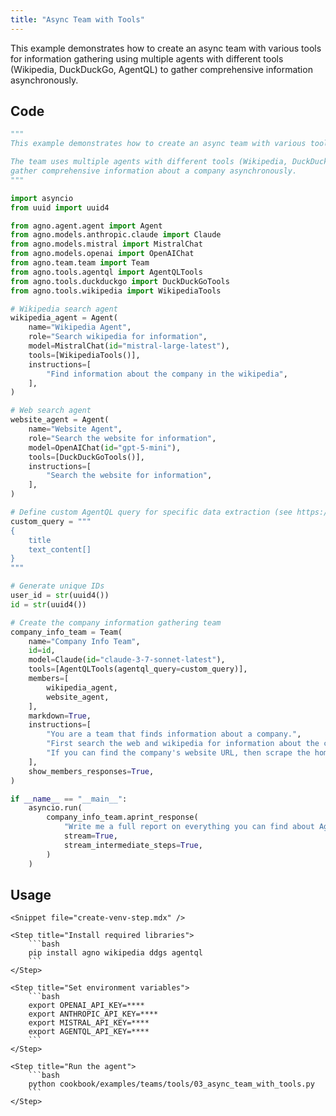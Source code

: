 ```yaml
---
title: "Async Team with Tools"
---
```


This example demonstrates how to create an async team with various tools for information gathering using multiple agents with different tools (Wikipedia, DuckDuckGo, AgentQL) to gather comprehensive information asynchronously.

## Code

```python cookbook/examples/teams/tools/03_async_team_with_tools.py
"""
This example demonstrates how to create an async team with various tools for information gathering.

The team uses multiple agents with different tools (Wikipedia, DuckDuckGo, AgentQL) to
gather comprehensive information about a company asynchronously.
"""

import asyncio
from uuid import uuid4

from agno.agent.agent import Agent
from agno.models.anthropic.claude import Claude
from agno.models.mistral import MistralChat
from agno.models.openai import OpenAIChat
from agno.team.team import Team
from agno.tools.agentql import AgentQLTools
from agno.tools.duckduckgo import DuckDuckGoTools
from agno.tools.wikipedia import WikipediaTools

# Wikipedia search agent
wikipedia_agent = Agent(
    name="Wikipedia Agent",
    role="Search wikipedia for information",
    model=MistralChat(id="mistral-large-latest"),
    tools=[WikipediaTools()],
    instructions=[
        "Find information about the company in the wikipedia",
    ],
)

# Web search agent
website_agent = Agent(
    name="Website Agent",
    role="Search the website for information",
    model=OpenAIChat(id="gpt-5-mini"),
    tools=[DuckDuckGoTools()],
    instructions=[
        "Search the website for information",
    ],
)

# Define custom AgentQL query for specific data extraction (see https://docs.agentql.com/concepts/query-language)
custom_query = """
{
    title
    text_content[]
}
"""

# Generate unique IDs
user_id = str(uuid4())
id = str(uuid4())

# Create the company information gathering team
company_info_team = Team(
    name="Company Info Team",
    id=id,
    model=Claude(id="claude-3-7-sonnet-latest"),
    tools=[AgentQLTools(agentql_query=custom_query)],
    members=[
        wikipedia_agent,
        website_agent,
    ],
    markdown=True,
    instructions=[
        "You are a team that finds information about a company.",
        "First search the web and wikipedia for information about the company.",
        "If you can find the company's website URL, then scrape the homepage and the about page.",
    ],
    show_members_responses=True,
)

if __name__ == "__main__":
    asyncio.run(
        company_info_team.aprint_response(
            "Write me a full report on everything you can find about Agno, the company building AI agent infrastructure.",
            stream=True,
            stream_intermediate_steps=True,
        )
    )
```

## Usage

<Steps>

    <Snippet file="create-venv-step.mdx" />

    <Step title="Install required libraries">
        ```bash
        pip install agno wikipedia ddgs agentql
        ```
    </Step>

    <Step title="Set environment variables">
        ```bash
        export OPENAI_API_KEY=****
        export ANTHROPIC_API_KEY=****
        export MISTRAL_API_KEY=****
        export AGENTQL_API_KEY=****
        ```
    </Step>

    <Step title="Run the agent">
        ```bash
        python cookbook/examples/teams/tools/03_async_team_with_tools.py
        ```
    </Step>

</Steps>